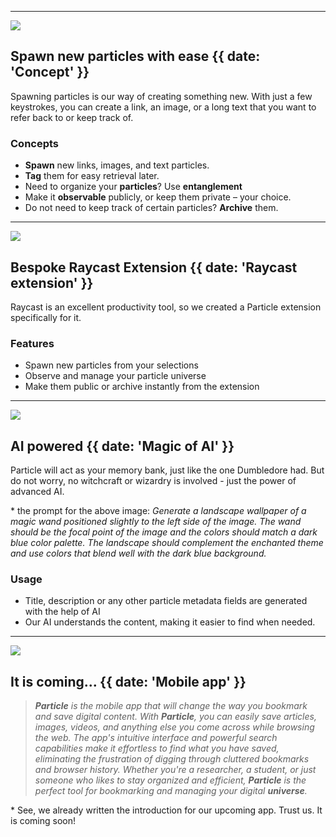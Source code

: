 
---

![](@/images/cmdk.jpg)

## Spawn new particles with ease {{ date: 'Concept' }}

Spawning particles is our way of creating something new. With just a few keystrokes, you can create a link, an image, or a long text that you want to refer back to or keep track of.

### <SparkleIcon /> Concepts

- **Spawn** new links, images, and text particles.
- **Tag** them for easy retrieval later.
- Need to organize your **particles**? Use **entanglement**
- Make it **observable** publicly, or keep them private – your choice.
- Do not need to keep track of certain particles? **Archive** them.

---

![](@/images/raycast.png)

## Bespoke Raycast Extension {{ date: 'Raycast extension' }}

Raycast is an excellent productivity tool, so we created a Particle extension specifically for it.

### <SparkleIcon /> Features

- Spawn new particles from your selections
- Observe and manage your particle universe
- Make them public or archive instantly from the extension

---

![](@/images/wand.png)

## AI powered {{ date: 'Magic of AI' }}

Particle will act as your memory bank, just like the one Dumbledore had. But do not worry, no witchcraft or wizardry is involved - just the power of advanced AI.

\* the prompt for the above image: _Generate a landscape wallpaper of a magic wand positioned slightly to the left side of the image. The wand should be the focal point of the image and the colors should match a dark blue color palette. The landscape should complement the enchanted theme and use colors that blend well with the dark blue background._

### <SparkleIcon /> Usage

- Title, description or any other particle metadata fields are generated with the help of AI
- Our AI understands the content, making it easier to find when needed.

---

![](@/images/wand.png)

## It is coming... {{  date: 'Mobile app' }}

> _**Particle** is the mobile app that will change the way you bookmark and save digital content. With **Particle**, you can easily save articles, images, videos, and anything else you come across while browsing the web. The app's intuitive interface and powerful search capabilities make it effortless to find what you have saved, eliminating the frustration of digging through cluttered bookmarks and browser history. Whether you're a researcher, a student, or just someone who likes to stay organized and efficient, **Particle** is the perfect tool for bookmarking and managing your digital **universe**._

\* See, we already written the introduction for our upcoming app. Trust us. It is coming soon!
